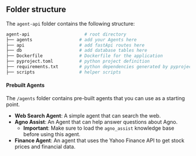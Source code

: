 ## Folder structure

The `agent-api` folder contains the following structure:

```bash
agent-api                     # root directory
├── agents                  # add your Agents here
├── api                     # add fastApi routes here
├── db                      # add database tables here
├── Dockerfile              # Dockerfile for the application
├── pyproject.toml          # python project definition
├── requirements.txt        # python dependencies generated by pyproject.toml
├── scripts                 # helper scripts
```

#### Prebuilt Agents

The `/agents` folder contains pre-built agents that you can use as a starting point.

- **Web Search Agent**: A simple agent that can search the web.
- **Agno Assist**: An Agent that can help answer questions about Agno.
    - **Important**: Make sure to load the `agno_assist` knowledge base before using this agent.
- **Finance Agent**: An agent that uses the Yahoo Finance API to get stock prices and financial data.
